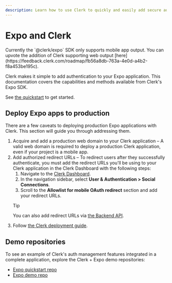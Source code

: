```yaml
---
description: Learn how to use Clerk to quickly and easily add secure authentication and user management to your Expo application.
---
```


# Expo and Clerk

<Callout type="warning">
  Currently the `@clerk/expo` SDK only supports mobile app output. You can upvote the addition of Clerk supporting web output [here](https://feedback.clerk.com/roadmap/fb56a8db-763a-4e0d-a4b2-f8a453be195c).
</Callout>

Clerk makes it simple to add authentication to your Expo application. This documentation covers the capabilities and methods available from Clerk's Expo SDK. 

See [the quickstart](/docs/quickstarts/expo) to get started.

## Deploy Expo apps to production

There are a few caveats to deploying production Expo applications with Clerk. This section will guide you through addressing them.

1. Acquire and add a production web domain to your Clerk application – A valid web domain is required to deploy a production Clerk application, even if your project is a mobile app.
1. Add authorized redirect URLs – To redirect users after they successfully authenticate, you must add the redirect URLs you'll be using to your Clerk application in the Clerk Dashboard with the following steps:
    1. Navigate to the [Clerk Dashboard](https://dashboard.clerk.com/last-active?path=user-authentication/social-connections).
    2. In the navigation sidebar, select **User & Authentication > Social Connections**.
    3. Scroll to the **Allowlist for mobile OAuth redirect** section and add your redirect URLs.
    > [!TIP]
    > You can also add redirect URLs via [the Backend API](/docs/reference/backend-api/tag/Redirect-URLs#operation/CreateRedirectURL).
1. Follow [the Clerk deployment guide](/docs/deployments/overview).

## Demo repositories

To see an example of Clerk's auth management features integrated in a complete application, explore the Clerk + Expo demo repositories:

- [Expo quickstart repo](https://github.com/clerk/clerk-expo-quickstart)
- [Expo demo repo](https://github.com/clerk/clerk-docs/)
